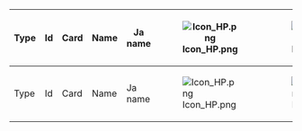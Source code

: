 {|class="wikitable sortable" style="width:100%;text-align:center"
!Type
!Id
!style="width:160px"|Card
!style="width:200px"|Name
!style="width:200px"|Ja name
![[File:Icon HP.png]]
![[File:Icon Armor.png]]
![[File:Icon Gun.png]]
![[File:Icon Torpedo.png]]
![[File:Icon AA.png]]
![[File:Icon Evasion.png]]
![[File:Icon ASW.png]]
![[File:Icon LOS.png]]
![[File:Icon Luck.png]]
![[File:Icon Speed.png]]
![[File:Icon Range.png]]
![[File:Icon Aircraft.png]]
!AP
!style="width:150px"|Slots
!style="width:600px"|Equipment
{{Calc|format=table|@enemy|#|!@|?code|?id|?banner|?link|?japanese_name|?hp|?armor|?firepower|?torpedo|?aa|?evasion|?asw|?los|?luck|?speed|?range|?total_space|?air_power|?slots|?equips}}
|-
!Type
!Id
!style="width:160px"|Card
!style="width:200px"|Name
!style="width:200px"|Ja name
![[File:Icon HP.png]]
![[File:Icon Armor.png]]
![[File:Icon Gun.png]]
![[File:Icon Torpedo.png]]
![[File:Icon AA.png]]
![[File:Icon Evasion.png]]
![[File:Icon ASW.png]]
![[File:Icon LOS.png]]
![[File:Icon Luck.png]]
![[File:Icon Speed.png]]
![[File:Icon Range.png]]
![[File:Icon Aircraft.png]]
!AP
!Slots
!Equipment
|}